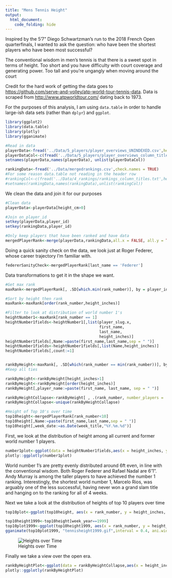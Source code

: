 ```yaml
---
title: "Mens Tennis Height"
output:
  html_document:
    code_folding: hide
---
```


Inspired by the 5'7" Diego Schwartzman's run to the 2018 French Open quarterfinals, I wanted to ask the question: who have been the shortest players who have been most successful? 

The conventional wisdom in men's tennis is that there is a sweet spot in terms of height. Too short and you have difficulty with court coverage and generating power. Too tall and you're ungangly when moving around the court

Credit for the hard work of getting the data goes to  <https://github.com/serve-and-volley/atp-world-tour-tennis-data>. Data is scraped from <http://www.atpworldtour.com/> dating back to 1973. 

For the purposes of this analysis, I am using `data.table` in order to handle large-ish data sets (rather than `dplyr`) and `ggplot`. 

```r
library(ggplot2)
library(data.table)
library(plotly)
library(gganimate)

#Read in data
playerData<-fread('../Data/5_players/player_overviews_UNINDEXED.csv',header = FALSE)
playerDataCol<-c(fread('../Data/5_players/player_overviews_column_titles.txt',header = FALSE))
setnames(playerData,names(playerData), unlist(playerDataCol))

rankingData<-fread('../Data/mergedrankings.csv',check.names = TRUE)
#For some reason data.table not reading in the header row
#rankingCol<-c(fread('../Data/4_rankings/rankings_column_titles.txt',header = FALSE))
#setnames(rankingData,names(rankingData),unlist(rankingCol))
```

We clean the data and join it for our purposes
```r

#Clean data
playerData<-playerData[height_cm>0]

#Join on player_id
setkey(playerData,player_id)
setkey(rankingData,player_id)

#Only keep players that have been ranked and have data
mergedPlayerRank<-merge(playerData,rankingData,all.x = FALSE, all.y = TRUE)
```

Doing a quick sanity check on the data, we look just at Roger Federer, whose career trajectory I'm familiar with.

```r
federerSanityCheck<-mergedPlayerRank[last_name == 'Federer']
```

Data transformations to get it in the shape we want.
```r
#Get max rank
maxRank<-mergedPlayerRank[, .SD[which.min(rank_number)], by = player_id]

#Sort by height then rank
maxRank<-maxRank[order(rank_number,height_inches)]

#Filter to look at distribution of world number 1's
heightNumber1<-maxRank[rank_number == 1]
heightNumber1fields<-heightNumber1[,list(player_slug.x,
                                         first_name,
                                         last_name,
                                         height_inches)]
heightNumber1fields[,Name:=paste(first_name,last_name,sep = " ")]
heightNumber1fields<-heightNumber1fields[,list(Name,height_inches)]
heightNumber1fields[,count:=1]


rankByHeight<-maxRank[, .SD[which(rank_number == min(rank_number))], by = height_inches]
#Keep all ties

rankByHeight<-rankByHeight[height_inches>1]
rankByHeight<-rankByHeight[order(height_inches)]
rankByHeight[,player_name:=paste(first_name, last_name, sep = " ")]

rankByHeightCollapse<-rankByHeight[ , .(rank_number, number_players = .N,player_name = paste(player_name, collapse=",")), by = height_inches]
rankByHeightCollapse<-unique(rankByHeightCollapse)

#Height of Top 10's over time
top10height<-mergedPlayerRank[rank_number<10]
top10height[,Name:=paste(first_name,last_name,sep = " ")]
top10height[,week_date:=as.Date(week_title,"%Y.%m.%d")]
```

First, we look at the distribution of height among all current and former world number 1 players.
```r
number1plot<-ggplot(data = heightNumber1fields,aes(x = height_inches, y = count, fill = Name))+geom_bar(stat = "identity")+theme(legend.position="none")
plotly::ggplotly(number1plot)
```
World number 1's are pretty evenly distributed around 6ft even, in line with the conventional wisdom. Both Roger Federer and Rafael Nadal are 6'1". Andy Murray is among the taller players to have achieved the number 1 ranking. Interestingly, the shortest world number 1, Marcelo Rios, was arguably one of the less successful, having never won a grand slam title and hanging on to the ranking for all of 4 weeks.

Next we take a look at the distribution of heights of top 10 players over time
```r
top10plot<-ggplot(top10height, aes(x = rank_number, y = height_inches, color = Name, frame = week_date))+geom_bar(stat = "identity")

top10height1999<-top10height[week_year==1999]
top10plot1999<-ggplot(top10height1999, aes(x = rank_number, y = height_inches, fill = Name, frame = week_date, cumulative = FALSE))+geom_bar(stat = "identity", position = "identity")+theme(legend.position="none")+geom_label(aes(label = Name))
gganimate(top10plot1999, "tennisheight1999.gif",interval = 0.4, ani.width = 600, ani.height = 400)
```
![Heights over Time](tennisheight1999.gif)

Finally we take a view over the open era.
```r
rankByHeightPlot<-ggplot(data = rankByHeightCollapse,aes(x = height_inches, y = 1/rank_number,fill = number_players))+geom_bar(stat = "identity")
plotly::ggplotly(rankByHeightPlot)
```